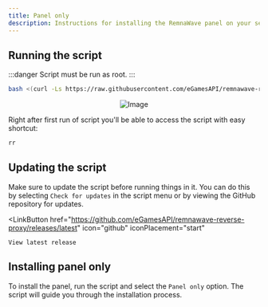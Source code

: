 ```yaml
---
title: Panel only
description: Instructions for installing the RemnaWave panel on your server.
---
```



## Running the script

:::danger
Script must be run as root.
:::

```bash
bash <(curl -Ls https://raw.githubusercontent.com/eGamesAPI/remnawave-reverse-proxy/refs/heads/main/install_remnawave.sh)
```

<p align="center">
  <img src="https://github.com/eGamesAPI/remnawave-reverse-proxy/raw/main/media/remnawave-reverse-proxy_en.png" alt="Image" />
</p>

Right after first run of script you'll be able to access the script with easy shortcut:

```bash
rr
```

## Updating the script

Make sure to update the script before running things in it. You can do this by selecting `Check for updates` in the script menu or by viewing the GitHub repository for updates.

<LinkButton
    href="https://github.com/eGamesAPI/remnawave-reverse-proxy/releases/latest"
    icon="github"
    iconPlacement="start"
>
    View latest release
</LinkButton>

## Installing panel only

To install the panel, run the script and select the `Panel only` option. The script will guide you through the installation process.
